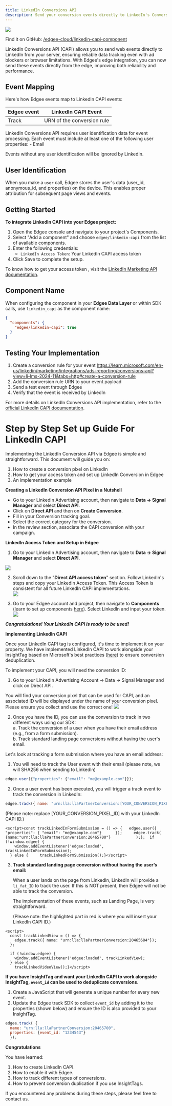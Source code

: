 ```yaml
---
title: LinkedIn Conversions API
description: Send your conversion events directly to LinkedIn's Conversions API (CAPI), **now at the edge**.
---
```


<img src="/images/banners/linkedin-capi.png" className="rounded-lg" noZoom />


<EdgeeSdk />

Find it on GitHub: [<Icon icon="github" iconType="solid" /> /edgee-cloud/linkedin-capi-component](https://github.com/edgee-cloud/linkedin-capi-component)

LinkedIn Conversions API (CAPI) allows you to send web events directly to LinkedIn from your server, ensuring reliable data tracking even with ad blockers or browser limitations. With Edgee's edge integration, you can now send these events directly from the edge, improving both reliability and performance.


## Event Mapping

Here's how Edgee events map to LinkedIn CAPI events:

| Edgee event | LinkedIn CAPI Event |
|-------------|----------------|
| Track       | URN of the conversion rule|


<Warning>
  LinkedIn Conversions API requires user identification data for event processing. Each event must include at least one of the following user properties:
  - Email

  Events without any user identification will be ignored by LinkedIn.
</Warning>

## User Identification

When you make a `user` call, Edgee stores the user's data (user_id, anonymous_id, and properties) on the device. This enables proper attribution for subsequent page views and events.


## Getting Started

**To integrate LinkedIn CAPI into your Edgee project:**

1. Open the Edgee console and navigate to your project's Components.
2. Select "Add a component" and choose `edgee/linkedin-capi` from the list of available components.
3. Enter the following credentials:
   - `LinkedIn Access Token`: Your LinkedIn CAPI access token
4. Click Save to complete the setup.

To know how to get your access token , visit the [LinkedIn Marketing API documentation](https://learn.microsoft.com/en-us/linkedin/marketing/integrations/ads-reporting/conversions-api).

## Component Name

When configuring the component in your **Edgee Data Layer** or within SDK calls, use `linkedin_capi` as the component name:

```json
{
  "components": {
    "edgee/linkedin-capi": true
  }
}
```

## Testing Your Implementation

1. Create a conversion rule for your event https://learn.microsoft.com/en-us/linkedin/marketing/integrations/ads-reporting/conversions-api?view=li-lms-2024-11&tabs=http#create-a-conversion-rule
2. Add the conversion rule URN to your event payload
3. Send a test event through Edgee
4. Verify that the event is received by LinkedIn

For more details on LinkedIn Conversions API implementation, refer to the 
[official LinkedIn CAPI documentation](https://learn.microsoft.com/en-us/linkedin/marketing/integrations/ads-reporting/conversions-api).


# Step by Step Set up Guide For LinkedIn CAPI

Implementing the LinkedIn Conversion API via Edgee is simple and straightforward. This document will guide you on:

1. How to create a conversion pixel on LinkedIn  
2. How to get your access token and set up LinkedIn Conversion in Edgee  
3. An implementation example

**Creating a LinkedIn Conversion API Pixel in a Nutshell**

* Go to your LinkedIn Advertising account, then navigate to **Data \-\> Signal Manager** and select **Direct API**.  
* Click on **Direct API** and then on **Create Conversion**.  
* Fill in your Conversion tracking goal.  
* Select the correct category for the conversion.  
* In the review section, associate the CAPI conversion with your campaign.

**LinkedIn Access Token and Setup in Edgee**

1. Go to your LinkedIn Advertising account, then navigate to **Data \-\> Signal Manager** and select **Direct API**.  
 
  <img  src="/images/LinkedIn/linkedSignalManager.png" />


2. Scroll down to the "**Direct API access token**" section. Follow LinkedIn's steps and copy your LinkedIn Access Token. This Access Token is consistent for all future LinkedIn CAPI implementations.  
     <img src="/images/LinkedIn/linkedInAPIaccess.png" />

3. Go to your Edgee account and project, then navigate to **Components** (learn to set up components [here](https://www.edgee.cloud/docs/getting-started/component-configuration)). Select LinkedIn and input your token.  
     <img  src="/images/LinkedIn/linkedin_api_edgee.png" />


***Congratulations\! Your LinkedIn CAPI is ready to be used\!***

**Implementing LinkedIn CAPI**

Once your LinkedIn CAPI tag is configured, it's time to implement it on your property. We have implemented LinkedIn CAPI to work alongside your InsightTag based on Microsoft's best practices ([here](https://learn.microsoft.com/en-us/linkedin/marketing/conversions/deduplication?view=li-lms-2025-07)) to ensure conversion deduplication.

To implement your CAPI, you will need the conversion ID:

1. Go to your LinkedIn Advertising Account \-\> Data \-\> Signal Manager and click on Direct API.

You will find your conversion pixel that can be used for CAPI, and an associated ID will be displayed under the name of your conversion pixel. Please ensure you collect and use the correct one\!
     <img  src="/images/LinkedIn/conversion_pixelD.png" />


2. Once you have the ID, you can use the conversion to track in two different ways using our SDK:  
   a.  Track the conversion of a user when you have their email address (e.g., from a form submission).  
   b.  Track standard landing page conversions without having the user's email.

Let's look at tracking a form submission where you have an email address:

1. You will need to track the User event with their email (please note, we will SHA256 when sending to LinkedIn)

```javascript
edgee.user({"properties": {"email": "me@example.com"}});

```

2. Once a user event has been executed, you will trigger a track event to track the conversion in LinkedIn:

```javascript
edgee.track({ name: "urn:lla:llaPartnerConversion:[YOUR_CONVERSION_PIXEL_ID]"});
```

   (Please note: replace [YOUR_CONVERSION_PIXEL_ID] with your LinkedIn CAPI ID.)

   


```
<script>const trackLinkedInFormSubmission = () => {   edgee.user({      "properties": { "email": "me@example.com"}      });     edgee.track(           {name:"urn:lla:llaPartnerConversion:20465700"}           );};  if (!window.edgee) {
    window.addEventListener('edgee:loaded', trackLinkedInFormSubmission);
  } else {     trackLinkedFormSubmission();}</script>

```

3. **Track standard landing page conversion without having the user’s email:**

   When a user lands on the page from LinkedIn, LinkedIn will provide a `li_fat_ID` to track the user. If this is NOT present, then Edgee will not be able to track the conversion.

   The implementation of these events, such as Landing Page, is very straightforward.

   (Please note: the highlighted part in red is where you will insert your LinkedIn CAPI ID.)

```
<script>
  const trackLinkedView = () => {
    edgee.track({ name: "urn:lla:llaPartnerConversion:20465684"});
  };

  if (!window.edgee) {
    window.addEventListener('edgee:loaded', trackLinkedView);
  } else {
    trackLinkedVideoView();}</script>
```

**If you have InsightTag and want your LinkedIn CAPI to work alongside InsightTag, `event_id` can be used to deduplicate conversions.**

1. Create a JavaScript that will generate a unique number for every new event.  
2. Update the Edgee track SDK to collect `event_id` by adding it to the properties (shown below) and ensure the ID is also provided to your InsightTag.

```javascript
edgee.track( {
  name: "urn:lla:llaPartnerConversion:20465700",    
  properties: {event_id: "1234543"}
  });
```

**Congratulations**

You have learned:

1. How to create LinkedIn CAPI.  
2. How to enable it with Edgee.  
3. How to track different types of conversions.  
4. How to prevent conversion duplication if you use InsightTags.

If you encountered any problems during these steps, please feel free to contact us.

